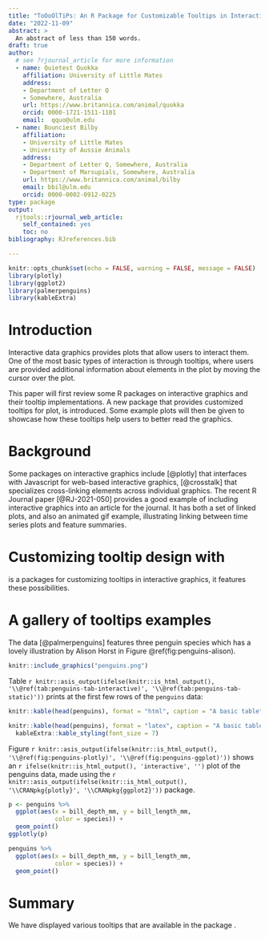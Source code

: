 ```yaml
---
title: "ToOoOlTiPs: An R Package for Customizable Tooltips in Interactive Graphics"
date: "2022-11-09"
abstract: >
  An abstract of less than 150 words.
draft: true
author:  
  # see ?rjournal_article for more information
  - name: Quietest Quokka
    affiliation: University of Little Mates
    address:
    - Department of Letter Q
    - Somewhere, Australia
    url: https://www.britannica.com/animal/quokka
    orcid: 0000-1721-1511-1101
    email:  qquo@ulm.edu
  - name: Bounciest Bilby
    affiliation:
    - University of Little Mates
    - University of Aussie Animals
    address:
    - Department of Letter Q, Somewhere, Australia
    - Department of Marsupials, Somewhere, Australia
    url: https://www.britannica.com/animal/bilby
    email: bbil@ulm.edu
    orcid: 0000-0002-0912-0225
type: package
output: 
  rjtools::rjournal_web_article:
    self_contained: yes
    toc: no
bibliography: RJreferences.bib

---
```


```r
knitr::opts_chunk$set(echo = FALSE, warning = FALSE, message = FALSE)
library(plotly)
library(ggplot2)
library(palmerpenguins)
library(kableExtra)
```

# Introduction

Interactive data graphics provides plots that allow users to interact them. One of the most basic types of interaction is through tooltips, where users are provided additional information about elements in the plot by moving the cursor over the plot.

This paper will first review some R packages on interactive graphics and their tooltip implementations. A new package \CRANpkg{ToOoOlTiPs} that provides customized tooltips for plot, is introduced. Some example plots will then be given to showcase how these tooltips help users to better read the graphics. 

# Background

Some packages on interactive graphics include \CRANpkg{plotly} [@plotly] that interfaces with Javascript for web-based interactive graphics, \CRANpkg{crosstalk} [@crosstalk] that specializes cross-linking elements across individual graphics.  The recent R Journal paper \CRANpkg{tsibbletalk} [@RJ-2021-050] provides a good example of including interactive graphics into an article for the journal. It has both a set of linked plots, and also an animated gif example, illustrating linking between time series plots and feature summaries.

# Customizing tooltip design with \pkg{ToOoOlTiPs}

\pkg{ToOoOlTiPs} is a packages for customizing tooltips in interactive graphics, it features these possibilities.

# A gallery of tooltips examples

The \CRANpkg{palmerpenguins} data [@palmerpenguins]  features three penguin species which has a lovely illustration by Alison Horst in Figure \@ref(fig:penguins-alison). 

```r
knitr::include_graphics("penguins.png")
```

Table `r knitr::asis_output(ifelse(knitr::is_html_output(), '\\@ref(tab:penguins-tab-interactive)', '\\@ref(tab:penguins-tab-static)'))` prints at the first few rows of the `penguins` data:

```r
knitr::kable(head(penguins), format = "html", caption = "A basic table")
```

```r
knitr::kable(head(penguins), format = "latex", caption = "A basic table") %>% 
  kableExtra::kable_styling(font_size = 7)
```   

Figure `r knitr::asis_output(ifelse(knitr::is_html_output(), '\\@ref(fig:penguins-plotly)', '\\@ref(fig:penguins-ggplot)'))` shows an `r ifelse(knitr::is_html_output(), 'interactive', '')` plot of the penguins data, made using the `r knitr::asis_output(ifelse(knitr::is_html_output(), '\\CRANpkg{plotly}', '\\CRANpkg{ggplot2}'))` package. 

```r
p <- penguins %>% 
  ggplot(aes(x = bill_depth_mm, y = bill_length_mm, 
             color = species)) + 
  geom_point()
ggplotly(p)
```

```r
penguins %>% 
  ggplot(aes(x = bill_depth_mm, y = bill_length_mm, 
             color = species)) + 
  geom_point()
```

# Summary

We have displayed various tooltips that are available in the package \pkg{ToOoOlTiPs}. 
